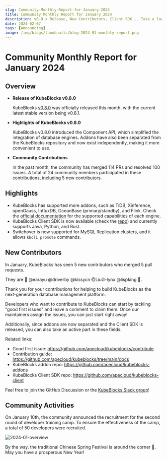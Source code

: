 ```yaml
---
slug: Community-Monthly-Report-for-January-2024
title: Community Monthly Report for January 2024
description: v0.8.x Release, New Contributors, Client SDK... Take a look at the fresh news in the KubeBlocks Community
date: 2024-02-07
tags: [Announcing]
image: /img/blogs/thumbnails/blog-2024-01-monthly-report.png
---
```


# Community Monthly Report for January 2024


## Overview

- **Release of KubeBlocks v0.8.0**
  
  KubeBlocks [v0.8.0](./announcing-kubeblocks-v0.8.0.md) was officially released this month, with the current latest stable version being v0.8.1.

- **Highlights of KubeBlocks v0.8.0**
  
  KubeBlocks v0.8.0 introduced the Component API, which simplified the integration of database engines. Addons have also been separated from the KubeBlocks repository and now exist independently, making it more convenient to use.

- **Community Contributions**
  
  In the past month, the community has merged 114 PRs and resolved 100 issues. A total of 24 community members participated in these contributions, including 5 new contributors.

## Highlights

- KubeBlocks has supported more addons, such as TiDB, Xinference, openGauss, InfluxDB, OceanBase (primary/standby), and Flink. Check the [official documentation](https://kubeblocks.io/docs/release-0.8/user_docs/overview/supported-addons) for the supported capabilities of each engine.
- KubeBlocks Client SDK is now available (check the [repo](https://github.com/apecloud/kubeblocks-client)) and currently supports Java, Python, and Rust.
- Switchover is now supported for MySQL Replication clusters, and it allows `kbcli promote` commands.

## New Contributors

In January, KubeBlocks has seen 5 new contributors who merged 5 pull requests. 

They are 💙 @earayu @driverby @kissycn @LiuG-lynx @lispking 💙. 

Thank you for your contributions for helping to build KubeBlocks as the next-generation database management platform.

Developers who want to contribute to KubeBlocks can start by tackling "good first issues" and leave a comment to claim them. Once our maintainers assign the issues, you can just start right away!

Additionally, since addons are now separated and the Client SDK is released, you can also take an active part in these fields. 

Related links:
- Good first issue: https://github.com/apecloud/kubeblocks/contribute
- Contribution guide: https://github.com/apecloud/kubeblocks/tree/main/docs
- KubeBlocks addon repo: https://github.com/apecloud/kubeblocks-addons
- KubeBlocks Client SDK repo: https://github.com/apecloud/kubeblocks-client

Feel free to join the GitHub Discussion or the [KubeBlocks Slack group](https://join.slack.com/t/kubeblocks/shared_invite/zt-29tx52d8n-vli24S6gtD5ODJlNUqLqbQ)!


## Community Activities

On January 10th, the community announced the recruitment for the second round of developer training camp. To ensure the effectiveness of the camp, a total of 50 developers were recruited.

![2024-01-overview](/img/blogs/2024-01-overview.png)

By the way, the traditional Chinese Spring Festival is around the corner 🎉. May you have a prosperous New Year!